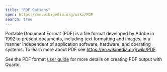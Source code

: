 ```yaml
---
title: "PDF Options"
spec: https://en.wikipedia.org/wiki/PDF
search: true
---
```


Portable Document Format (PDF) is a file format developed by Adobe in 1992 to present documents, including text formatting and images, in a manner independent of application software, hardware, and operating systems. To learn more about PDF see <https://en.wikipedia.org/wiki/PDF>.

See the PDF format [user guide](../../output-formats/pdf-basics.qmd) for more details on creating PDF output with Quarto.
